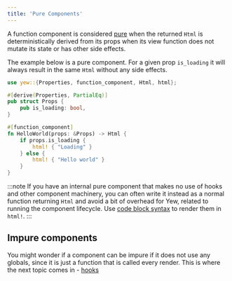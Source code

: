 ```yaml
---
title: 'Pure Components'
---
```


A function component is considered [pure] when the returned `Html` is deterministically derived
from its props when its view function does not mutate its state or has other side effects.

[pure]: https://en.wikipedia.org/wiki/Pure_function

The example below is a pure component. For a given prop `is_loading` it will always result in the same `Html` without any side effects.

```rust
use yew::{Properties, function_component, Html, html};

#[derive(Properties, PartialEq)]
pub struct Props {
    pub is_loading: bool,
}

#[function_component]
fn HelloWorld(props: &Props) -> Html {
    if props.is_loading {
        html! { "Loading" }
    } else {
        html! { "Hello world" }
    }
}
```

:::note
If you have an internal pure component that makes no use of hooks and other component machinery, you can often write it instead
as a normal function returning `Html` and avoid a bit of overhead for Yew, related to running the component lifecycle. Use
[code block syntax](concepts/html/literals-and-expressions.mdx#code-blocks) to render them in `html!`.
:::

## Impure components

You might wonder if a component can be impure if it does not use any globals, since it is just a function that is called every render.
This is where the next topic comes in - [hooks](./hooks)
